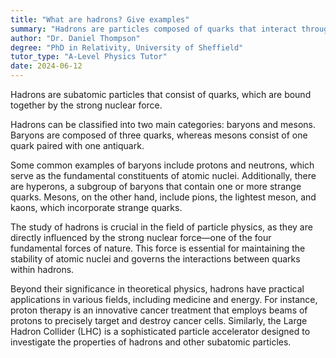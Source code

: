 ```yaml
---
title: "What are hadrons? Give examples"
summary: "Hadrons are particles composed of quarks that interact through the strong nuclear force."
author: "Dr. Daniel Thompson"
degree: "PhD in Relativity, University of Sheffield"
tutor_type: "A-Level Physics Tutor"
date: 2024-06-12
---
```


Hadrons are subatomic particles that consist of quarks, which are bound together by the strong nuclear force. 

Hadrons can be classified into two main categories: baryons and mesons. Baryons are composed of three quarks, whereas mesons consist of one quark paired with one antiquark.

Some common examples of baryons include protons and neutrons, which serve as the fundamental constituents of atomic nuclei. Additionally, there are hyperons, a subgroup of baryons that contain one or more strange quarks. Mesons, on the other hand, include pions, the lightest meson, and kaons, which incorporate strange quarks.

The study of hadrons is crucial in the field of particle physics, as they are directly influenced by the strong nuclear force—one of the four fundamental forces of nature. This force is essential for maintaining the stability of atomic nuclei and governs the interactions between quarks within hadrons.

Beyond their significance in theoretical physics, hadrons have practical applications in various fields, including medicine and energy. For instance, proton therapy is an innovative cancer treatment that employs beams of protons to precisely target and destroy cancer cells. Similarly, the Large Hadron Collider (LHC) is a sophisticated particle accelerator designed to investigate the properties of hadrons and other subatomic particles.
    